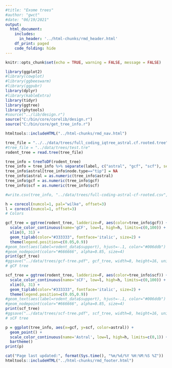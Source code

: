 ```yaml
---
#title: "Exome trees"
#author: "gwct"
#date: "06/19/2021"
output: 
  html_document:
    includes:
      in_header: '../html-chunks/rmd_header.html'
    df_print: paged
    code_folding: hide
---
```


```r
knitr::opts_chunk$set(echo = TRUE, warning = FALSE, message = FALSE)

library(ggplot2)
#library(cowplot)
#library(ggbeeswarm)
#library(ggpubr)
library(dplyr)
#library(kableExtra)
library(tidyr)
library(ggtree)
library(phytools)
#source("../lib/design.r")
source("C:/bin/core/corelib/design.r")
source("C:/bin/core/get_tree_info.r")

htmltools::includeHTML("../html-chunks/rmd_nav.html")
```

```r
tree_file = "../../data/trees/full_coding_iqtree_astral.cf.rooted.tree"
#tree_file = "../data/trees/test.tre"
rodent_tree = read.tree(tree_file)

tree_info = treeToDF(rodent_tree)
tree_info = tree_info %>% separate(label, c("astral", "gcf", "scf"), sep="/", remove=F)
tree_info$astral[tree_info$node.type=="tip"] = NA
tree_info$astral = as.numeric(tree_info$astral)
tree_info$gcf = as.numeric(tree_info$gcf)
tree_info$scf = as.numeric(tree_info$scf)

#write.csv(tree_info, "../data/trees/full-coding-astral-cf-rooted.csv", row.names=F)

h = corecol(numcol=1, pal="wilke", offset=3)
l = corecol(numcol=1, offset=3)
# Colors
```

```r
gcf_tree = ggtree(rodent_tree, ladderize=F, aes(color=tree_info$gcf)) +
  scale_color_continuous(name='gCF', low=l, high=h, limits=c(0,100)) +
  xlim(0, 31) +
  geom_tiplab(color="#333333", fontface='italic', size=2) +
  theme(legend.position=c(0.05,0.9))
#geom_text(aes(label=rodent_data$support), hjust=-.1, color="#006ddb") +
#geom_nodepoint(color="#666666", alpha=0.85, size=4)
print(gcf_tree)
#ggsave("../data/trees/gcf-tree.pdf", gcf_tree, width=8, height=16, unit="in")
# gCF tree
```

```r
scf_tree = ggtree(rodent_tree, ladderize=F, aes(color=tree_info$scf)) +
  scale_color_continuous(name='sCF', low=l, high=h, limits=c(0,100)) +
  xlim(0, 31) +
  geom_tiplab(color="#333333", fontface='italic', size=2) +
  theme(legend.position=c(0.05,0.9))
#geom_text(aes(label=rodent_data$support), hjust=-.1, color="#006ddb") +
#geom_nodepoint(color="#666666", alpha=0.85, size=4)
print(scf_tree)
#ggsave("../data/trees/scf-tree.pdf", scf_tree, width=8, height=16, unit="in")
# sCF tree
```

```r
p = ggplot(tree_info, aes(x=gcf, y=scf, color=astral)) + 
  geom_point() +
  scale_color_continuous(name='Astral', low=l, high=h, limits=c(0,1)) +
  bartheme()
print(p)
```

```r
cat("Page last updated:", format(Sys.time(), "%m/%d/%Y %H:%M:%S %Z"))
htmltools::includeHTML("../html-chunks/rmd_footer.html")
```
